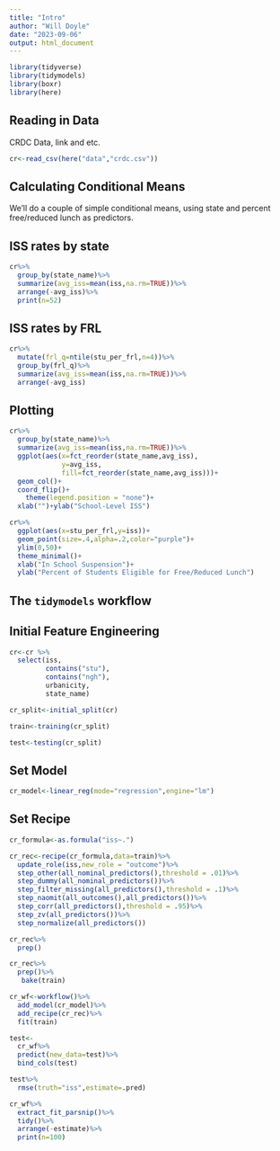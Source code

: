 ```yaml
---
title: "Intro"
author: "Will Doyle"
date: "2023-09-06"
output: html_document
---
```



```r
library(tidyverse)
library(tidymodels)
library(boxr)
library(here)
```


## Reading in Data

CRDC Data, link and etc. 

```r
cr<-read_csv(here("data","crdc.csv"))  
```


## Calculating Conditional Means

We'll do a couple of simple conditional means, using state and percent free/reduced lunch as predictors. 


## ISS rates by state

```r
cr%>%
  group_by(state_name)%>%
  summarize(avg_iss=mean(iss,na.rm=TRUE))%>%
  arrange(-avg_iss)%>%
  print(n=52)
```


## ISS rates by FRL

```r
cr%>%
  mutate(frl_q=ntile(stu_per_frl,n=4))%>%
  group_by(frl_q)%>%
  summarize(avg_iss=mean(iss,na.rm=TRUE))%>%
  arrange(-avg_iss)
```

## Plotting

```r
cr%>%
  group_by(state_name)%>%
  summarize(avg_iss=mean(iss,na.rm=TRUE))%>%
  ggplot(aes(x=fct_reorder(state_name,avg_iss),
             y=avg_iss,
             fill=fct_reorder(state_name,avg_iss)))+
  geom_col()+
  coord_flip()+
    theme(legend.position = "none")+
  xlab("")+ylab("School-Level ISS")
```



```r
cr%>%
  ggplot(aes(x=stu_per_frl,y=iss))+
  geom_point(size=.4,alpha=.2,color="purple")+
  ylim(0,50)+
  theme_minimal()+
  xlab("In School Suspension")+
  ylab("Percent of Students Eligible for Free/Reduced Lunch")
```


## The `tidymodels` workflow

## Initial Feature Engineering

```r
cr<-cr %>%
  select(iss,
         contains("stu"),
         contains("ngh"),
         urbanicity,
         state_name)
```


```r
cr_split<-initial_split(cr)

train<-training(cr_split)

test<-testing(cr_split)
```


## Set Model
```r
cr_model<-linear_reg(mode="regression",engine="lm")
```

## Set Recipe
```r
cr_formula<-as.formula("iss~.")

cr_rec<-recipe(cr_formula,data=train)%>%
  update_role(iss,new_role = "outcome")%>%
  step_other(all_nominal_predictors(),threshold = .01)%>%
  step_dummy(all_nominal_predictors())%>%
  step_filter_missing(all_predictors(),threshold = .1)%>%
  step_naomit(all_outcomes(),all_predictors())%>%
  step_corr(all_predictors(),threshold = .95)%>%
  step_zv(all_predictors())%>%
  step_normalize(all_predictors())
```

```r
cr_rec%>%
  prep()

cr_rec%>%
  prep()%>%
   bake(train)
```

```r
cr_wf<-workflow()%>%
  add_model(cr_model)%>%
  add_recipe(cr_rec)%>%
  fit(train)
```

```r
test<-
  cr_wf%>%
  predict(new_data=test)%>%
  bind_cols(test)
```

```r
test%>%
  rmse(truth="iss",estimate=.pred)
```

```r
cr_wf%>%
  extract_fit_parsnip()%>%
  tidy()%>%
  arrange(-estimate)%>%
  print(n=100)
```


